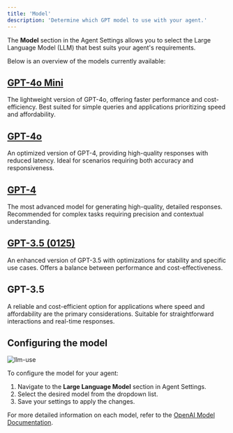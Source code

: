 ```yaml
---
title: 'Model'
description: 'Determine which GPT model to use with your agent.'
---
```


The **Model** section in the Agent Settings allows you to select the Large Language Model (LLM) that best suits your agent's requirements.

Below is an overview of the models currently available:

## [GPT-4o Mini](https://platform.openai.com/docs/models#gpt-4o)
The lightweight version of GPT-4o, offering faster performance and cost-efficiency. Best suited for simple queries and applications prioritizing speed and affordability.

## [GPT-4o](https://platform.openai.com/docs/models#gpt-4o)
An optimized version of GPT-4, providing high-quality responses with reduced latency. Ideal for scenarios requiring both accuracy and responsiveness.

## [GPT-4](https://platform.openai.com/docs/models#gpt-4)
The most advanced model for generating high-quality, detailed responses. Recommended for complex tasks requiring precision and contextual understanding.

## [GPT-3.5 (0125)](https://platform.openai.com/docs/models#gpt-3-5-turbo)
An enhanced version of GPT-3.5 with optimizations for stability and specific use cases. Offers a balance between performance and cost-effectiveness.

## GPT-3.5
A reliable and cost-efficient option for applications where speed and affordability are the primary considerations. Suitable for straightforward interactions and real-time responses.

## Configuring the model

  ![llm-use](/images/model.png)

To configure the model for your agent:
1. Navigate to the **Large Language Model** section in Agent Settings.
2. Select the desired model from the dropdown list.
3. Save your settings to apply the changes.

For more detailed information on each model, refer to the [OpenAI Model Documentation](https://platform.openai.com/docs/models).